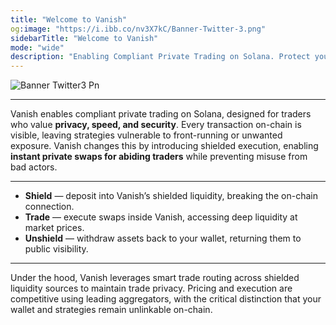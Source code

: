 ```yaml
---
title: "Welcome to Vanish"
og:image: "https://i.ibb.co/nv3X7kC/Banner-Twitter-3.png"
sidebarTitle: "Welcome to Vanish"
mode: "wide"
description: "Enabling Compliant Private Trading on Solana. Protect your Alpha."
---
```


<img
  src="/images/BannerTwitter3.png"
  alt="Banner Twitter3 Pn"
  className="mx-auto"
/>

---

Vanish enables compliant private trading on Solana, designed for traders who value **privacy, speed, and security**. Every transaction on-chain is visible, leaving strategies vulnerable to front-running or unwanted exposure. Vanish changes this by introducing shielded execution, enabling **instant private swaps for abiding traders** while preventing misuse from bad actors.

---

- **Shield** — deposit into Vanish’s shielded liquidity, breaking the on-chain connection.
- **Trade** — execute swaps inside Vanish, accessing deep liquidity at market prices.
- **Unshield** — withdraw assets back to your wallet, returning them to public visibility.

---

Under the hood, Vanish leverages smart trade routing across shielded liquidity sources to maintain trade privacy. Pricing and execution are competitive using leading aggregators, with the critical distinction that your wallet and strategies remain unlinkable on-chain.